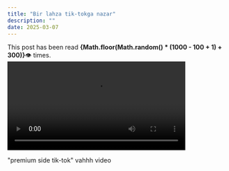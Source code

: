 ```yaml
---
title: "Bir lahza tik-tokga nazar"
description: ""
date: 2025-03-07
---
```

<div style={{ marginTop: '2rem', fontStyle: 'italic', color: '#888' }}>
This post has been read <strong>{Math.floor(Math.random() * (1000 - 100 + 1) + 300)}</strong>👁️ times.
</div>

<div style={{ display: "flex", justifyContent: "center" }}>
  <video controls width="400">
    <source src="/videos/ble.mp4" type="video/mp4" />
    Your browser does not support the video tag.
  </video>
</div>

"premium side tik-tok" vahhh video

